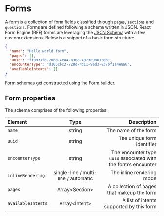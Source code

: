 # Forms

A form is a collection of form fields classified through `pages`, `sections` and `questions`. Forms are defined following a schema written in JSON.
React Form Engine (RFE) forms are leveraging the [JSON Schema](https://ohri-docs.globalhealthapp.net/docs/core-concepts/forms) with a few custom extensions. Below is a snippet of a basic form structure:

```json copy
{
  "name": "Hello world form",
  "pages": [],
  "uuid": "ff0933fb-20bd-4e44-a3e8-4073e9801ceb",
  "encounterType": "d105cbc3-728d-4d11-9ed3-637bf1a4e8a6",
  "availableIntents": []
}
```

Form schemas get constructed using the [Form builder](https://dev3.openmrs.org/openmrs/spa/form-builder).

## Form properties

The schema comprises of the following properties:

| Element            |                 Type                 |                                                    Description |
| :----------------- | :----------------------------------: | -------------------------------------------------------------: |
| `name`             |                string                |                                           The name of the form |
| `uuid`             |                string                |                                     The unique form identifier |
| `encounterType`    |                string                | The encounter type `uuid` associated with the form’s encounter |
| `inlineRendering`  | single-line / multi-line / automatic |                                      The inline rendering mode |
| `pages`            |           Array\<Section\>           |                     A collection of pages that makeup the form |
| `availableIntents` |           Array\<Intent\>            |                       A list of intents supported by this form |

